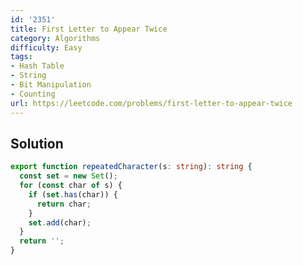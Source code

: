 ```yaml
---
id: '2351'
title: First Letter to Appear Twice
category: Algorithms
difficulty: Easy
tags:
- Hash Table
- String
- Bit Manipulation
- Counting
url: https://leetcode.com/problems/first-letter-to-appear-twice
---
```


## Solution

```typescript filename="solution.ts" copy
export function repeatedCharacter(s: string): string {
  const set = new Set();
  for (const char of s) {
    if (set.has(char)) {
      return char;
    }
    set.add(char);
  }
  return '';
}
```

